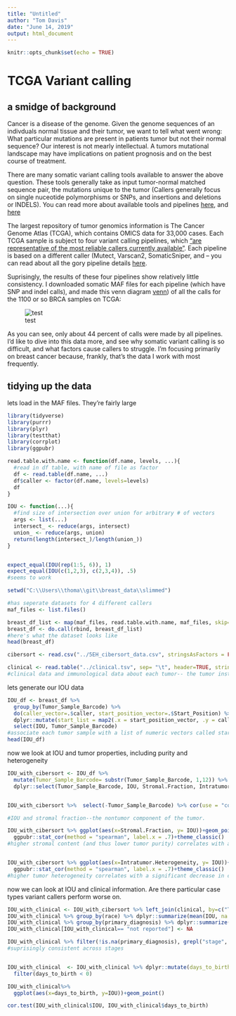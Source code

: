 ---
title: "Untitled"
author: "Tom Davis"
date: "June 14, 2019"
output: html_document
---

```{r setup, include=FALSE}
knitr::opts_chunk$set(echo = TRUE)
```

# TCGA Variant calling 


## a smidge of background

Cancer is a disease of the genome. Given the genome sequences of an indivduals normal tissue and their tumor, we want to tell what went wrong: What particular mutations are present in patients tumor but not their normal sequence? Our interest is not mearly intellectual. A tumors mutational landscape may have implications on patient prognosis and on the best course of treatment. 

There are many somatic variant calling tools available to answer the above question. These tools generally take as input tumor-normal matched sequence pair, the mutations unique to the tumor (Callers generally focus on single nuceotide polymorphisms or SNPs, and insertions and deletions or INDELS). You can read more about available tools and pipelines [here](https://www.nature.com/articles/ncomms10001), and [here](https://www.sciencedirect.com/science/article/pii/S2001037017300946)


The largest repository of tumor genomics information is The Cancer Genome Atlas (TCGA), which contains OMICS data for 33,000 cases. Each TCGA sample is subject to four variant calling pipelines, which ["are representative of the most reliable callers currently available"](https://gdc.cancer.gov/content/variant-calling-gdc). Each pipeline is based on a different caller (Mutect, Varscan2, SomaticSniper, and -- you can read about all the gory pipeline details [here](https://docs.gdc.cancer.gov/Data/Bioinformatics_Pipelines/DNA_Seq_Variant_Calling_Pipeline/#somatic-variant-calling-workflow).

Suprisingly, the results of these four pipelines show relatively little consistency. I downloaded somatic MAF files for each pipeline (which have SNP and indel calls), and made this venn diagram [venn](https://cran.r-project.org/web/packages/venn/index.html)) of all the calls for the 1100 or so BRCA samples on TCGA:

![test](breast_venn.tiff)


As you can see, only about 44 percent of calls were made by all pipelines. I'd like to dive into this data more, and see why somatic variant calling is so difficult, and what factors cause callers to struggle. I'm focusing primarily on breast cancer because, frankly, that's the data I work with most frequently. 

## tidying up the data

lets load in the MAF files. They're fairly large
```{r}
library(tidyverse)
library(purrr)
library(plyr)
library(testthat)
library(corrplot)
library(ggpubr)
```


```{r}
read.table.with.name <- function(df.name, levels, ...){
  #read in df table, with name of file as factor
  df <- read.table(df.name, ...)
  df$caller <- factor(df.name, levels=levels)
  df
}

IOU <- function(...){ 
  #find size of intersection over union for arbitrary # of vectors
  args <- list(...)
  intersect_ <- reduce(args, intersect)
  union_ <- reduce(args, union)
  return(length(intersect_)/length(union_))
}


expect_equal(IOU(rep(1:5, 6)), 1)
expect_equal(IOU(c(1,2,3), c(2,3,4)), .5)
#seems to work
```


```{r}
setwd("C:\\Users\\thoma\\git\\breast_data\\slimmed")

#has seperate datasets for 4 different callers
maf_files <- list.files()

breast_df_list <- map(maf_files, read.table.with.name, maf_files, skip=4, header=TRUE, stringsAsFactors=FALSE)
breast_df <- do.call(rbind, breast_df_list) 
#here's what the dataset looks like 
head(breast_df)

cibersort <- read.csv("../5EH_cibersort_data.csv", stringsAsFactors = FALSE) %>% filter(TCGA.Study=="BRCA")

clinical <- read.table("../clinical.tsv", sep= "\t", header=TRUE, stringsAsFactors = FALSE)
#clinical data and immunological data about each tumor-- the tumor instrinsic factors we will use to explain the varianbility we see in IOU
```
lets generate our IOU data

```{r}

IOU_df <- breast_df %>% 
  group_by(Tumor_Sample_Barcode) %>% 
  do(caller_vector=.$caller, start_position_vector=.$Start_Position) %>% ungroup %>% 
  dplyr::mutate(start_list = map2(.x = start_position_vector, .y = caller_vector, .f = ~ split(x = .x, f = .y))) %>% mutate(IOU= map_dbl(.x = .$start_list, .f = ~do.call(IOU, .x))) %>% 
  select(IOU, Tumor_Sample_Barcode)
#associate each tumor sample with a list of numeric vectors called start_list. Each numeric vector in start_list has positions of variants for a given caller. Calculate the intersection over union for the four vectors
head(IOU_df)
```

now we look at IOU and tumor properties, including purity and heterogeneity
```{r}
IOU_with_cibersort <- IOU_df %>% 
  mutate(Tumor_Sample_Barcode= substr(Tumor_Sample_Barcode, 1,12)) %>% inner_join(cibersort, by=c("Tumor_Sample_Barcode"= "TCGA.Participant.Barcode")) %>% 
  dplyr::select(Tumor_Sample_Barcode, IOU, Stromal.Fraction, Intratumor.Heterogeneity)


IOU_with_cibersort %>%  select(-Tumor_Sample_Barcode) %>% cor(use = "complete.obs", method = "spearman") %>% corrplot()

#IOU and stromal fraction--the nontumor component of the tumor. 

IOU_with_cibersort %>% ggplot(aes(x=Stromal.Fraction, y= IOU))+geom_point()+
  ggpubr::stat_cor(method = "spearman", label.x = .7)+theme_classic()
#higher stromal content (and thus lower tumor purity) correlates with a significant decrease in caller consensus


IOU_with_cibersort %>% ggplot(aes(x=Intratumor.Heterogeneity, y= IOU))+geom_point()+
  ggpubr::stat_cor(method = "spearman", label.x = .7)+theme_classic()
#higher tumor heterogeneity correlates with a significant decrease in caller consensus

```

now we can look at IOU and clinical information. Are there particular case types variant callers perform worse on. 
```{r}
IOU_with_clinical <- IOU_with_cibersort %>% left_join(clinical, by=c("Tumor_Sample_Barcode"="submitter_id"))
IOU_with_clinical %>% group_by(race) %>% dplyr::summarize(mean(IOU, na.rm=TRUE), n=n())
IOU_with_clinical %>% group_by(primary_diagnosis) %>% dplyr::summarize(mean(IOU, na.rm=TRUE), n=n())
IOU_with_clinical[IOU_with_clinical== "not reported"] <- NA

IOU_with_clinical %>% filter(!is.na(primary_diagnosis), grepl("stage", primary_diagnosis)) %>% ggplot(aes(x=primary_diagnosis, y=IOU))+geom_boxplot()+geom_point()
#suprisingly consistent across stages


IOU_with_clinical  <- IOU_with_clinical %>% dplyr::mutate(days_to_birth=as.numeric(days_to_birth)) %>%
  filter(days_to_birth < 0)

IOU_with_clinical%>% 
  ggplot(aes(x=days_to_birth, y=IOU))+geom_point()

cor.test(IOU_with_clinical$IOU, IOU_with_clinical$days_to_birth)
```








